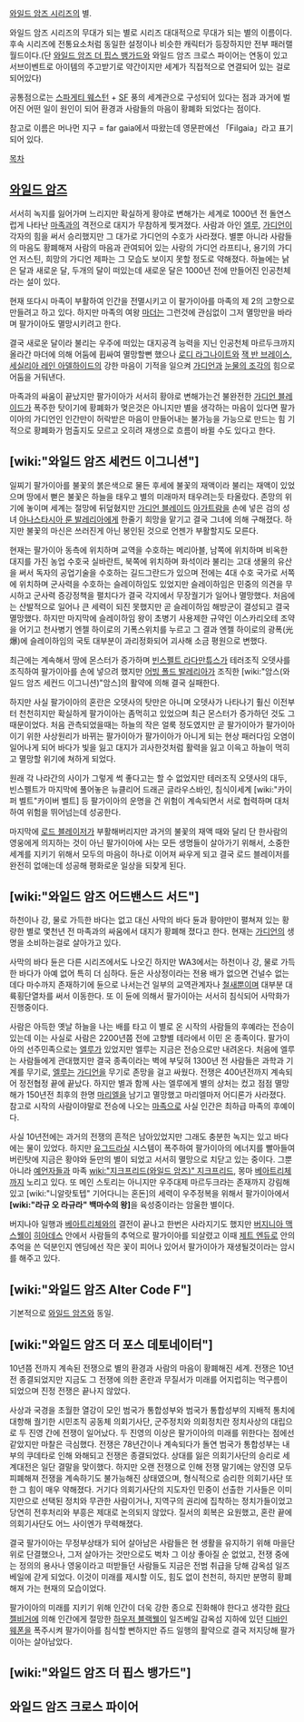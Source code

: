 [[와일드 암즈 시리즈]]의 별.

와일드 암즈 시리즈의 무대가 되는 별로 시리즈 대대적으로 무대가 되는 별의 이름이다. 후속 시리즈에 전통요소처럼 동일한 설정이나 비슷한 캐릭터가 등장하지만 전부 패러랠 월드이다.(단 [[와일드 암즈 더 핍스 뱅가드]]와 와일드 암즈 크로스 파이어는 연동이 있고 서브이벤트로 아이템의 주고받기로 약간이지만 세계가 직접적으로 연결되어 있는 걸로 되어있다)

공통점으로는 [[스파게티 웨스턴]] + [[SF]] 풍의 세계관으로 구성되어 있다는 점과 과거에 벌어진 어떤 일이 원인이 되어 환경과 사람들의 마음이 황폐화 되었다는 점이다.

참고로 이름은 머나먼 지구 = far gaia에서 따왔는데 영문판에선 「Filgaia」라고 표기되어 있다.

[[목차]]

== [[와일드 암즈]] ==
서서히 녹지를 잃어가며 느리지만 확실하게 황야로 변해가는 세계로 1000년 전 돌연스럽게 나타난 [[마족]]과의 격전으로 대지가 무참하게 찢겨졌다. 사람과 아인 [[엘루]], [[가디언]]이 각자의 힘을 써서 승리했지만 그 대가로 가디언의 수호가 사라졌다. 별뿐 아니라 사람들의 마음도 황폐해져 사람의 마음과 관여되어 있는 사랑의 가디언 라프티나, 용기의 가디언 저스틴, 희망의 가디언 제파는 그 모습도 보이지 못할 정도로 약해졌다.
하늘에는 낡은 달과 새로운 달, 두개의 달이 떠있는데 새로운 달은 1000년 전에 만들어진 인공천체라는 설이 있다.

현재 또다시 마족이 부활하여 인간을 전멸시키고 이 팔가이아를 마족의 제 2의 고향으로 만들려고 하고 있다. 하지만 마족의 여왕 [[마더]]는 그런것에 관심없이 그저 멸망만을 바라며 팔가이아도 멸망시키려고 한다. 

결국 새로운 달이라 불리는 우주에 떠있는 대지공격 능력을 지닌 인공천체 마르두크까지 올라간 마더에 의해 어둠에 휩싸여 멸망할뻔 했으나 [[로디 라그나이트]]와 [[잭 반 브레이스]], [[세실리아 레인 아델하이드]]의 강한 마음이 기적을 일으켜 [[가디언]]과 [[눈물의 조각]]의 힘으로 어둠을 거둬낸다.

마족과의 싸움이 끝났지만 팔가이아가 서서히 황야로 변해가는건 불완전한 [[가디언 블레이드]]가 폭주한 탓이기에 황폐화가 멎은것은 아니지만 별을 생각하는 마음이 있다면 팔가이아의 가디언인 인간만이 허락받은 마음이 만들어내는 불가능을 가능으로 만드는 힘 기적으로 황폐화가 멈출지도 모르고 오히려 재생으로 흐름이 바뀔 수도 있다고 한다.

== [wiki:"와일드 암즈 세컨드 이그니션"] ==
일찌기 팔가이아를 불꽃의 붉은색으로 물든 후세에 불꽃의 재액이라 불리는 재액이 있었으며 땅에서 뻗은 불꽃은 하늘을 태우고 별의 미래마저 태우려는듯 타올랐다. 존망의 위기에 놓이며 세계는 절망에 뒤덮혔지만 [[가디언 블레이드]] [[아가트람]]을 손에 넣은 검의 성녀 [[아나스타시아 룬 발레리아]]에게 한줄기 희망을 맡기고 결국 그녀에 의해 구해졌다. 하지만 불꽃의 마신은 쓰러진게 아닌 봉인된 것으로 언젠가 부활할지도 모른다.

현재는 팔가이아 동측에 위치하며 교역을 수호하는 메리아블, 남쪽에 위치하며 비옥한 대지를 가진 농업 수호국 실바란트, 북쪽에 위치하며 화석이라 불리는 고대 생물의 유산을 써서 독자의 공업기술을 수호하는 길드그란드가 있으며 전에는 4대 수호 국가로 서쪽에 위치하며 군사력을 수호하는 슬레이하임도 있었지만 슬레이하임은 민중의 의견을 무시하고 군사력 증강정책을 펼치다가 결국 각지에서 무장궐기가 일어나 멸망했다.
처음에는 산발적으로 일어나 큰 세력이 되진 못했지만 곧 슬레이하임 해방군이 결성되고 결국 멸망했다. 하지만 마지막에 슬레이하임 왕이 초병기 사용제한 규약인 이스카리오테 조약을 어기고 천사병기 엔젤 하이로의 기폭스위치를 누르고 그 결과 엔젤 하이로의 광폭(光爆)에 슬레이하임의 국토 대부분이 과리정화되어 괴사해 소금 평원으로 변했다.

최근에는 계속해서 땅에 몬스터가 증가하며 [[빈스펠트 라다만튜스]]가 테러조직 오뎃사를 조직하여 팔가이아를 손에 넣으려 했지만 [[어빙 폴드 발레리아]]가 조직한 [wiki:"암스(와일드 암즈 세컨드 이그니션)"암스]의 활약에 의해 결국 실패한다.

하지만 사실 팔가이아의 혼란은 오뎃사의 탓만은 아니며 오뎃사가 나타나기 훨신 이전부터 천천히지만 확실하게 팔가이아는 좀먹히고 있었으며 최근 몬스터가 증가하던 것도 그 때문이었다.
처음 관측되었을때는 하늘의 작은 얼룩 정도였지만 곧 팔가이아가 팔가이아이기 위한 사상원리가 바뀌는 팔가이아가 팔가이아가 아니게 되는 현상 패러다임 오염이 일어나게 되어 바다가 빛을 잃고 대지가 괴사한것처럼 활력을 잃고 이윽고 하늘이 먹히고 멸망할 위기에 쳐하게 되었다.

원래 각 나라간의 사이가 그렇게 썩 좋다고는 할 수 없었지만 테러조직 오뎃사의 대두, 빈스펠트가 마지막에 풀어놓은 뉴클리어 드래곤 글라우스바인, 침식이세계 [wiki:"카이퍼 벨트"카이버 벨트] 등 팔가이아의 운명을 건 위험이 계속되면서 서로 협력하며 대처하여 위험을 뛰어넘는데 성공한다.

마지막에 [[로드 블레이저]]가 부활해버리지만 과거의 불꽃의 재액 때와 달리 단 한사람의 영웅에게 의지하는 것이 아닌 팔가이아에 사는 모든 생명들이 살아가기 위해서, 소중한 세계를 지키기 위해서 모두의 마음이 하나로 이어져 싸우게 되고 결국 로드 블레이저를 완전히 없애는데 성공해 평화로운 일상을 되찾게 된다.

== [wiki:"와일드 암즈 어드밴스드 서드"] ==
하천이나 강, 물로 가득한 바다는 없고 대신 사막의 바다 듄과 황야만이 펼쳐져 있는 황량한 별로 몇천년 전 마족과의 싸움에서 대지가 황폐해 졌다고 한다. 현재는 [[가디언]]의 생명을 소비하는걸로 살아가고 있다.

사막의 바다 듄은 다른 시리즈에서도 나오긴 하지만 WA3에서는 하천이나 강, 물로 가득한 바다가 아예 없어 특히 더 심하다. 듄은 사상정이라는 전용 배가 없으면 건널수 없는데다 마수까지 존재하기에 듄으로 나서는건 일부의 교역관계자나 [[철새]]뿐이며 대부분 대륙횡단열차를 써서 이동한다. 또 이 듄에 의해서 팔가이아는 서서히 침식되어 사막화가 진행중이다.

사람은 아득한 옛날 하늘을 나는 배를 타고 이 별로 온 시작의 사람들의 후예라는 전승이 있는데 이는 사실로 사람은 2200년쯤 전에 고향별 테라에서 이민 온 종족이다. 팔가이아의 선주민족으로는 [[엘루]]가 있었지만 엘루는 지금은 전승으로만 내려온다.
처음에 엘루는 사람들에게 관대했지만 결국 종족이라는 벽에 부딪혀 1300년 전 사람들은 과학과 기계를 무기로, [[엘루]]는 [[가디언]]을 무기로 존망을 걸고 싸웠다. 전쟁은 400년전까지 계속되어 정전협정 끝에 끝났다. 하지만 별과 함께 사는 엘루에게 별의 상처는 컸고 점점 멸망해가 150년전 최후의 한명 [[마리엘]]을 남기고 멸망했고 마리엘마저 어디론가 사라졌다. 참고로 시작의 사람이야말로 전승에 나오는 [[마족]]으로 사실 인간은 최하급 마족의 후예이다.

사실 10년전에는 과거의 전쟁의 흔적은 남아있었지만 그래도 충분한 녹지는 있고 바다에는 물이 있었다. 하지만 [[유그드라실]] 시스템이 폭주하여 팔가이아의 에너지를 빨아들여버린탓에 지금은 황야와 듄만의 별이 되었고 서서히 멸망으로 치닫고 있는 중이다. 그뿐아니라 [[예언자]]들과 마족 [[wiki:"지크프리드(와일드 암즈)" 지크프리드]], 몽마 [[베아트리체]]까지 노리고 있다. 또 메인 스토리는 아니지만 우주대제 마르두크라는 존재까지 강림해 있고 [wiki:"니알랏토텝" 기어다니는 혼돈]의 세력이 우주정복을 위해서 팔가이아에서 '''[wiki:"라규 오 라규라" 백마수의 왕]'''을 육성중이라는 암울한 별이다.

버지나아 일행과 [[베아트리체]]와의 결전이 끝나고 한번은 사라지기도 했지만 [[버지니아 맥스웰]]이 [[히아데스]] 안에서 사람들의 추억으로 팔가이아를 되살렸고 이때 [[제트 엔듀로]] 안의 추억을 쓴 덕분인지 엔딩에선 작은 꽃이 피어나 있어서 팔가이아가 재생될것이라는 암시를 해주고 있다.

== [wiki:"와일드 암즈 Alter Code F"] ==
기본적으로 [[와일드 암즈]]와 동일.

== [wiki:"와일드 암즈 더 포스 데토네이터"] ==
10년쯤 전까지 계속된 전쟁으로 별의 환경과 사람의 마음이 황폐해진 세계. 전쟁은 10년 전 종결되었지만 지금도 그 전쟁에 의한 혼란과 무질서가 미래를 어지럽히는 먹구름이 되었으며 진정 전쟁은 끝나지 않았다.

사상과 국경을 초월한 열강이 모인 범국가 통합성부와 범국가 통합성부의 지배적 통치에 대항해 궐기한 시민조직 공동체 의회기사단, 군주정치와 의회정치란 정치사상의 대립으로 두 진영 간에 전쟁이 일어났다. 두 진영의 이상은 팔가이아의 미래를 위한다는 점에선 같았지만 마찰은 극심했다.
전쟁은 78년간이나 계속되다가 돌연 범국가 통합성부는 내부의 쿠데타로 인해 와해되고 전쟁은 종결되었다. 상대를 잃은 의회기사단의 승리로 세계대전은 일단 결말을 맞이했다. 하지만 오랜 전쟁으로 인해 전쟁 말기에는 양진영 모두 피폐해져 전쟁을 계속하기도 불가능해진 상태였으며, 형식적으로 승리한 의회기사단 또한 그 힘이 매우 약해졌다. 
거기다 의회기사단의 지도자인 민중이 선출한 기사들은 이미지만으로 선택된 정치와 무관한 사람이거나, 지역구의 권리에 집착하는 정치가들이었고 당연히 전후처리와 부흥은 제대로 논의되지 않았다. 질서의 회복은 요원했고, 혼란 끝에 의회기사단도 어느 사이엔가 무력해졌다.
 
결국 팔가이아는 무정부상태가 되어 살아남은 사람들은 현 생활을 유지하기 위해 마을단위로 단결했으나, 그저 살아가는 것만으로도 벅차 그 이상 좋아질 순 없었고, 전쟁 중에는 정의의 용사나 영웅이라고 떠받들던 사람들도 지금은 전범 취급을 당해 감옥섬 일즈베일에 갇게 되었다. 이것이 미래를 제시할 이도, 힘도 없이 천천히, 하지만 분명히 황폐해져 가는 현재의 모습이었다.

팔가이아의 미래를 지키기 위해 인간이 더욱 강한 종으로 진화해야 한다고 생각한 [[람다 젤비거]]에 의해 인간에게 절망한 [[하우저 블랙웰]]이 일즈베일 감옥섬 지하에 있던 [[디바인 웨폰]]을 폭주시켜 팔가이아를 침식할 뻔하지만 쥬드 일행의 활약으로 결국 저지당해 팔가이아는 살아남았다.

== [wiki:"와일드 암즈 더 핍스 뱅가드"] ==

== 와일드 암즈 크로스 파이어 ==
